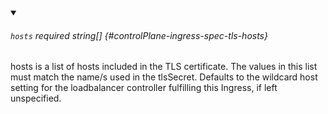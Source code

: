 
<details className="config-field" data-expandable="false" open>
<summary>

###### `hosts` <span className="config-field-required" data-required="false">required</span> <span className="config-field-type">string[]</span> <span className="config-field-default"></span> <span className="config-field-enum"></span> {#controlPlane-ingress-spec-tls-hosts}

hosts is a list of hosts included in the TLS certificate. The values in
this list must match the name/s used in the tlsSecret. Defaults to the
wildcard host setting for the loadbalancer controller fulfilling this
Ingress, if left unspecified.

</summary>



</details>
